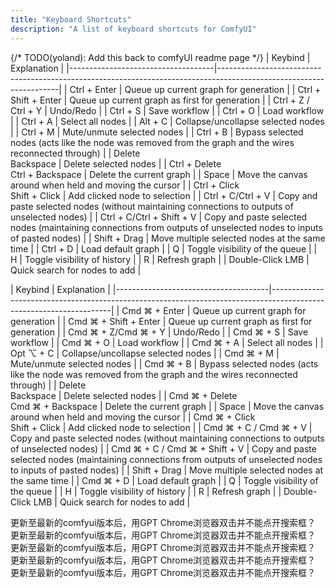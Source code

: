 ```yaml
---
title: "Keyboard Shortcuts"
description: "A list of keyboard shortcuts for ComfyUI"
---
```


{/* TODO(yoland): Add this back to comfyUI readme page */}
<Tabs>
<Tab title="Windows/Linux">
| Keybind                            | Explanation                                                                                                        |
|------------------------------------|--------------------------------------------------------------------------------------------------------------------|
| Ctrl + Enter                       | Queue up current graph for generation                                                                              |
| Ctrl + Shift + Enter               | Queue up current graph as first for generation                                                                     |
| Ctrl + Z / Ctrl + Y                | Undo/Redo                                                                                                          |
| Ctrl + S                           | Save workflow                                                                                                      |
| Ctrl + O                           | Load workflow                                                                                                      |
| Ctrl + A                           | Select all nodes                                                                                                   |
| Alt + C                            | Collapse/uncollapse selected nodes                                                                                 |
| Ctrl + M                           | Mute/unmute selected nodes                                                                                         |
| Ctrl + B                           | Bypass selected nodes (acts like the node was removed from the graph and the wires reconnected through)            |
| Delete<br/>Backspace               | Delete selected nodes                                                                                              |
| Ctrl + Delete<br/>Ctrl + Backspace | Delete the current graph                                                                                           |
| Space                              | Move the canvas around when held and moving the cursor                                                             |
| Ctrl + Click<br/>Shift + Click     | Add clicked node to selection                                                                                      |
| Ctrl + C/Ctrl + V                  | Copy and paste selected nodes (without maintaining connections to outputs of unselected nodes)                     |
| Ctrl + C/Ctrl + Shift + V          | Copy and paste selected nodes (maintaining connections from outputs of unselected nodes to inputs of pasted nodes) |
| Shift + Drag                       | Move multiple selected nodes at the same time                                                                      |
| Ctrl + D                           | Load default graph                                                                                                 |
| Q                                  | Toggle visibility of the queue                                                                                     |
| H                                  | Toggle visibility of history                                                                                       |
| R                                  | Refresh graph                                                                                                      |
| Double-Click LMB                   | Quick search for nodes to add                                                                                      |
</Tab>

<Tab title="MacOS">
| Keybind                              | Explanation                                                                                                        |
|--------------------------------------|--------------------------------------------------------------------------------------------------------------------|
| Cmd ⌘ + Enter                        | Queue up current graph for generation                                                                              |
| Cmd ⌘ + Shift + Enter                | Queue up current graph as first for generation                                                                     |
| Cmd ⌘ + Z/Cmd ⌘ + Y                  | Undo/Redo                                                                                                          |
| Cmd ⌘ + S                            | Save workflow                                                                                                      |
| Cmd ⌘ + O                            | Load workflow                                                                                                      |
| Cmd ⌘ + A                            | Select all nodes                                                                                                   |
| Opt ⌥ + C                            | Collapse/uncollapse selected nodes                                                                                 |
| Cmd ⌘ + M                            | Mute/unmute selected nodes                                                                                         |
| Cmd ⌘ + B                            | Bypass selected nodes (acts like the node was removed from the graph and the wires reconnected through)            |
| Delete<br/>Backspace                 | Delete selected nodes                                                                                              |
| Cmd ⌘ + Delete<br/>Cmd ⌘ + Backspace | Delete the current graph                                                                                           |
| Space                                | Move the canvas around when held and moving the cursor                                                             |
| Cmd ⌘ + Click<br/>Shift + Click      | Add clicked node to selection                                                                                      |
| Cmd ⌘ + C / Cmd ⌘ + V                | Copy and paste selected nodes (without maintaining connections to outputs of unselected nodes)                     |
| Cmd ⌘ + C / Cmd ⌘ + Shift + V        | Copy and paste selected nodes (maintaining connections from outputs of unselected nodes to inputs of pasted nodes) |
| Shift + Drag                         | Move multiple selected nodes at the same time                                                                      |
| Cmd ⌘ + D                            | Load default graph                                                                                                 |
| Q                                    | Toggle visibility of the queue                                                                                     |
| H                                    | Toggle visibility of history                                                                                       |
| R                                    | Refresh graph                                                                                                      |
| Double-Click LMB                     | Quick search for nodes to add                                                                                      |


</Tab>
</Tabs>



更新至最新的comfyui版本后，用GPT Chrome浏览器双击并不能点开搜索框？
更新至最新的comfyui版本后，用GPT Chrome浏览器双击并不能点开搜索框？
更新至最新的comfyui版本后，用GPT Chrome浏览器双击并不能点开搜索框？
更新至最新的comfyui版本后，用GPT Chrome浏览器双击并不能点开搜索框？
更新至最新的comfyui版本后，用GPT Chrome浏览器双击并不能点开搜索框？
